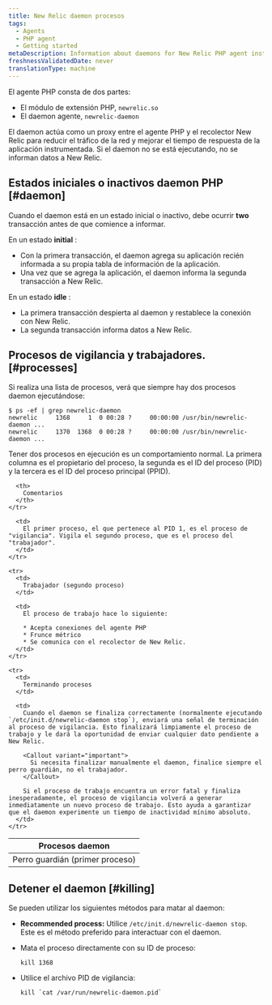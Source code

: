 ```yaml
---
title: New Relic daemon procesos
tags:
  - Agents
  - PHP agent
  - Getting started
metaDescription: Information about daemons for New Relic PHP agent installations prior to 3.0.
freshnessValidatedDate: never
translationType: machine
---
```


El agente PHP consta de dos partes:

* El módulo de extensión PHP, `newrelic.so`
* El daemon agente, `newrelic-daemon`

El daemon actúa como un proxy entre el agente PHP y el recolector New Relic para reducir el tráfico de la red y mejorar el tiempo de respuesta de la aplicación instrumentada. Si el daemon no se está ejecutando, no se informan datos a New Relic.

## Estados iniciales o inactivos daemon PHP [#daemon]

Cuando el daemon está en un estado inicial o inactivo, debe ocurrir <DNT>**two**</DNT> transacción antes de que comience a informar.

En un estado <DNT>**initial**</DNT> :

* Con la primera transacción, el daemon agrega su aplicación recién informada a su propia tabla de información de la aplicación.
* Una vez que se agrega la aplicación, el daemon informa la segunda transacción a New Relic.

En un estado <DNT>**idle**</DNT> :

* La primera transacción despierta al daemon y restablece la conexión con New Relic.
* La segunda transacción informa datos a New Relic.

## Procesos de vigilancia y trabajadores. [#processes]

Si realiza una lista de procesos, verá que siempre hay dos procesos daemon ejecutándose:

```
$ ps -ef | grep newrelic-daemon
newrelic     1368     1  0 00:28 ?     00:00:00 /usr/bin/newrelic-daemon ...
newrelic     1370  1368  0 00:28 ?     00:00:00 /usr/bin/newrelic-daemon ...
```

Tener dos procesos en ejecución es un comportamiento normal. La primera columna es el propietario del proceso, la segunda es el ID del proceso (PID) y la tercera es el ID del proceso principal (PPID).

<table>
  <thead>
    <tr>
      <th style={{ width: "200px" }}>
        Procesos daemon
      </th>

      <th>
        Comentarios
      </th>
    </tr>
  </thead>

  <tbody>
    <tr>
      <td>
        Perro guardián (primer proceso)
      </td>

      <td>
        El primer proceso, el que pertenece al PID 1, es el proceso de "vigilancia". Vigila el segundo proceso, que es el proceso del "trabajador".
      </td>
    </tr>

    <tr>
      <td>
        Trabajador (segundo proceso)
      </td>

      <td>
        El proceso de trabajo hace lo siguiente:

        * Acepta conexiones del agente PHP
        * Frunce métrico
        * Se comunica con el recolector de New Relic.
      </td>
    </tr>

    <tr>
      <td>
        Terminando procesos
      </td>

      <td>
        Cuando el daemon se finaliza correctamente (normalmente ejecutando `/etc/init.d/newrelic-daemon stop`), enviará una señal de terminación al proceso de vigilancia. Esto finalizará limpiamente el proceso de trabajo y le dará la oportunidad de enviar cualquier dato pendiente a New Relic.

        <Callout variant="important">
          Si necesita finalizar manualmente el daemon, finalice siempre el perro guardián, no el trabajador.
        </Callout>

        Si el proceso de trabajo encuentra un error fatal y finaliza inesperadamente, el proceso de vigilancia volverá a generar inmediatamente un nuevo proceso de trabajo. Esto ayuda a garantizar que el daemon experimente un tiempo de inactividad mínimo absoluto.
      </td>
    </tr>
  </tbody>
</table>

## Detener el daemon [#killing]

Se pueden utilizar los siguientes métodos para matar al daemon:

* <DNT>**Recommended process:**</DNT> Utilice `/etc/init.d/newrelic-daemon stop`. Este es el método preferido para interactuar con el daemon.

* Mata el proceso directamente con su ID de proceso:

  ```
  kill 1368
  ```

* Utilice el archivo PID de vigilancia:

  ```
  kill `cat /var/run/newrelic-daemon.pid`
  ```
